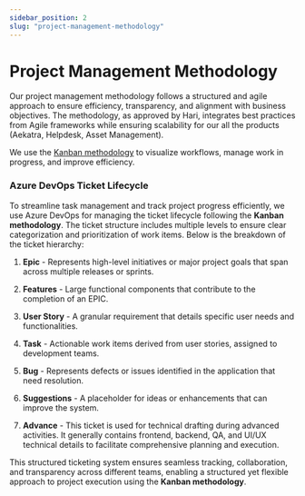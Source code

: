 ```yaml
---
sidebar_position: 2
slug: "project-management-methodology"
---
```


# Project Management Methodology

Our project management methodology follows a structured and agile approach to ensure efficiency, transparency, and alignment with business objectives. The methodology, as approved by Hari, integrates best practices from Agile frameworks while ensuring scalability for our all the products (Aekatra, Helpdesk, Asset Management).

We use the [Kanban methodology](https://learn.microsoft.com/en-us/azure/devops/boards/boards/kanban-overview?view=azure-devops) to visualize workflows, manage work in progress, and improve efficiency.

### Azure DevOps Ticket Lifecycle
To streamline task management and track project progress efficiently, we use Azure DevOps for managing the ticket lifecycle following the **Kanban methodology**. The ticket structure includes multiple levels to ensure clear categorization and prioritization of work items. Below is the breakdown of the ticket hierarchy:
1. **Epic** - Represents high-level initiatives or major project goals that span across multiple releases or sprints.

2. **Features** - Large functional components that contribute to the completion of an EPIC.

3. **User Story** - A granular requirement that details specific user needs and functionalities.

4. **Task** - Actionable work items derived from user stories, assigned to development teams.

5. **Bug** - Represents defects or issues identified in the application that need resolution.

6. **Suggestions** - A placeholder for ideas or enhancements that can improve the system.

7. **Advance** - This ticket is used for technical drafting during advanced activities. It generally contains frontend, backend, QA, and UI/UX technical details to facilitate comprehensive planning and execution.

This structured ticketing system ensures seamless tracking, collaboration, and transparency across different teams, enabling a structured yet flexible approach to project execution using the **Kanban methodology**.